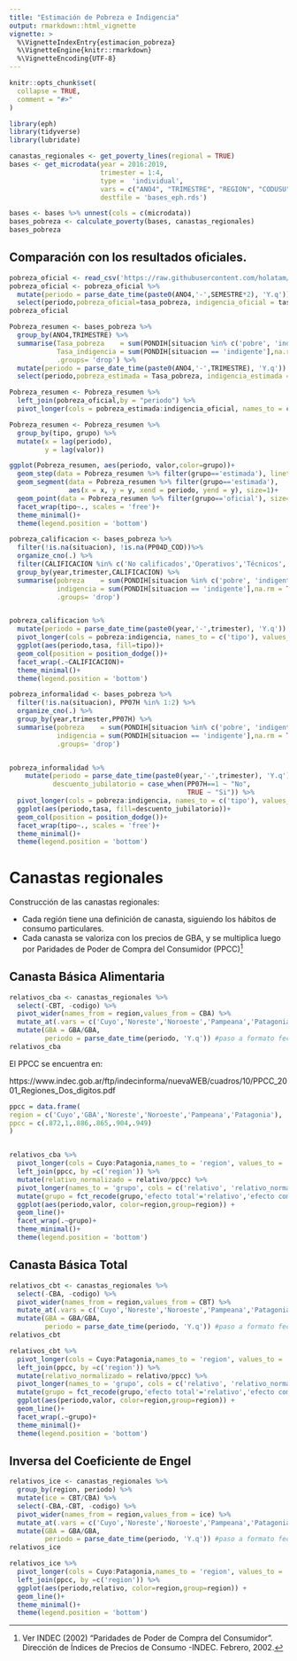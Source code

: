 ```yaml
---
title: "Estimación de Pobreza e Indigencia"
output: rmarkdown::html_vignette
vignette: >
  %\VignetteIndexEntry{estimacion_pobreza}
  %\VignetteEngine{knitr::rmarkdown}
  %\VignetteEncoding{UTF-8}
---
```


```r
knitr::opts_chunk$set(
  collapse = TRUE,
  comment = "#>"
)
```

```r
library(eph)
library(tidyverse)
library(lubridate)
```


```r
canastas_regionales <- get_poverty_lines(regional = TRUE)
bases <- get_microdata(year = 2016:2019, 
                       trimester = 1:4,
                       type =  'individual',
                       vars = c("ANO4", "TRIMESTRE", "REGION", "CODUSU", "NRO_HOGAR", "CH04", "CH06", "ITF", "PONDIH", "PP07H","PP04D_COD"),
                       destfile = 'bases_eph.rds')
```


```r
bases <- bases %>% unnest(cols = c(microdata))
bases_pobreza <- calculate_poverty(bases, canastas_regionales)
bases_pobreza
```


## Comparación con los resultados oficiales.

```r
pobreza_oficial <- read_csv('https://raw.githubusercontent.com/holatam/data/master/eph/canasta/pobreza_oficial.csv')
pobreza_oficial <- pobreza_oficial %>% 
  mutate(periodo = parse_date_time(paste0(ANO4,'-',SEMESTRE*2), 'Y.q')) %>% 
  select(periodo,pobreza_oficial=tasa_pobreza, indigencia_oficial = tasa_indigencia)
pobreza_oficial
```

```r
Pobreza_resumen <- bases_pobreza %>%
  group_by(ANO4,TRIMESTRE) %>%
  summarise(Tasa_pobreza    = sum(PONDIH[situacion %in% c('pobre', 'indigente')],na.rm = TRUE)/sum(PONDIH,na.rm = TRUE),
            Tasa_indigencia = sum(PONDIH[situacion == 'indigente'],na.rm = TRUE)/sum(PONDIH,na.rm = TRUE), 
            .groups= 'drop') %>% 
  mutate(periodo = parse_date_time(paste0(ANO4,'-',TRIMESTRE), 'Y.q')) %>% 
  select(periodo,pobreza_estimada = Tasa_pobreza, indigencia_estimada = Tasa_indigencia)

Pobreza_resumen <- Pobreza_resumen %>% 
  left_join(pobreza_oficial,by = "periodo") %>% 
  pivot_longer(cols = pobreza_estimada:indigencia_oficial, names_to = c('tipo','grupo'), values_to = 'valor', names_sep = '_',values_drop_na = TRUE)
```


```r
Pobreza_resumen <- Pobreza_resumen %>% 
  group_by(tipo, grupo) %>% 
  mutate(x = lag(periodo),
         y = lag(valor))

ggplot(Pobreza_resumen, aes(periodo, valor,color=grupo))+
  geom_step(data = Pobreza_resumen %>% filter(grupo=='estimada'), linetype='dashed')+
  geom_segment(data = Pobreza_resumen %>% filter(grupo=='estimada'),
               aes(x = x, y = y, xend = periodo, yend = y), size=1)+
  geom_point(data = Pobreza_resumen %>% filter(grupo=='oficial'), size= 3)+
  facet_wrap(tipo~., scales = 'free')+
  theme_minimal()+
  theme(legend.position = 'bottom')
```

```r
pobreza_calificacion <- bases_pobreza %>% 
  filter(!is.na(situacion), !is.na(PP04D_COD))%>% 
  organize_cno(.) %>% 
  filter(CALIFICACION %in% c('No calificados','Operativos','Técnicos','Profesionales')) %>% 
  group_by(year,trimester,CALIFICACION) %>% 
  summarise(pobreza    = sum(PONDIH[situacion %in% c('pobre', 'indigente')],na.rm = TRUE)/sum(PONDIH,na.rm = TRUE),
            indigencia = sum(PONDIH[situacion == 'indigente'],na.rm = TRUE)/sum(PONDIH,na.rm = TRUE), 
            .groups= 'drop')


pobreza_calificacion %>% 
  mutate(periodo = parse_date_time(paste0(year,'-',trimester), 'Y.q')) %>% 
  pivot_longer(cols = pobreza:indigencia, names_to = c('tipo'), values_to = 'tasa') %>% 
  ggplot(aes(periodo,tasa, fill=tipo))+
  geom_col(position = position_dodge())+
  facet_wrap(.~CALIFICACION)+
  theme_minimal()+
  theme(legend.position = 'bottom')
```

```r
pobreza_informalidad <- bases_pobreza %>% 
  filter(!is.na(situacion), PP07H %in% 1:2) %>% 
  organize_cno(.) %>% 
  group_by(year,trimester,PP07H) %>% 
  summarise(pobreza    = sum(PONDIH[situacion %in% c('pobre', 'indigente')],na.rm = TRUE)/sum(PONDIH,na.rm = TRUE),
            indigencia = sum(PONDIH[situacion == 'indigente'],na.rm = TRUE)/sum(PONDIH,na.rm = TRUE), 
            .groups= 'drop')


pobreza_informalidad %>% 
    mutate(periodo = parse_date_time(paste0(year,'-',trimester), 'Y.q'),
           descuento_jubilatorio = case_when(PP07H==1 ~ "No",
                                             TRUE ~ "Si")) %>% 
  pivot_longer(cols = pobreza:indigencia, names_to = c('tipo'), values_to = 'tasa') %>% 
  ggplot(aes(periodo,tasa, fill=descuento_jubilatorio))+
  geom_col(position = position_dodge())+
  facet_wrap(tipo~., scales = 'free')+
  theme_minimal()+
  theme(legend.position = 'bottom')

```



# Canastas regionales

Construcción de las canastas regionales:

- Cada región tiene una definición de canasta, siguiendo los hábitos de consumo particulares.
- Cada canasta se valoriza con los precios de GBA, y se multiplica luego por Paridades de Poder de Compra del Consumidor (PPCC)^[Ver INDEC (2002) “Paridades de Poder de Compra del Consumidor”. Dirección de Índices de Precios de Consumo -INDEC. Febrero, 2002.]

## Canasta Básica Alimentaria

```r
relativos_cba <- canastas_regionales %>% 
  select(-CBT, -codigo) %>% 
  pivot_wider(names_from = region,values_from = CBA) %>% 
  mutate_at(.vars = c('Cuyo','Noreste','Noroeste','Pampeana','Patagonia'), ~ .x/GBA) %>% 
  mutate(GBA = GBA/GBA,
         periodo = parse_date_time(periodo, 'Y.q')) #paso a formato fecha los trimestres
relativos_cba
```


El PPCC se encuentra en:

https://www.indec.gob.ar/ftp/indecinforma/nuevaWEB/cuadros/10/PPCC_2001_Regiones_Dos_digitos.pdf

```r
ppcc = data.frame(
region = c('Cuyo','GBA','Noreste','Noroeste','Pampeana','Patagonia'),
ppcc = c(.872,1,.886,.865,.904,.949)
)


relativos_cba %>% 
  pivot_longer(cols = Cuyo:Patagonia,names_to = 'region', values_to = 'relativo') %>% 
  left_join(ppcc, by =c('region')) %>% 
  mutate(relativo_normalizado = relativo/ppcc) %>%  
  pivot_longer(names_to = 'grupo', cols = c('relativo', 'relativo_normalizado','ppcc'),values_to = 'valor') %>%
  mutate(grupo = fct_recode(grupo,'efecto total'='relativo','efecto composición' ='relativo_normalizado')) %>% 
  ggplot(aes(periodo,valor, color=region,group=region)) +
  geom_line()+
  facet_wrap(.~grupo)+
  theme_minimal()+
  theme(legend.position = 'bottom')
```


## Canasta Básica Total

```r
relativos_cbt <- canastas_regionales %>% 
  select(-CBA, -codigo) %>% 
  pivot_wider(names_from = region,values_from = CBT) %>% 
  mutate_at(.vars = c('Cuyo','Noreste','Noroeste','Pampeana','Patagonia'), ~ .x/GBA) %>% 
  mutate(GBA = GBA/GBA,
         periodo = parse_date_time(periodo, 'Y.q')) #paso a formato fecha los trimestres
relativos_cbt
```

```r

relativos_cbt %>% 
  pivot_longer(cols = Cuyo:Patagonia,names_to = 'region', values_to = 'relativo') %>% 
  left_join(ppcc, by =c('region')) %>% 
  mutate(relativo_normalizado = relativo/ppcc) %>%  
  pivot_longer(names_to = 'grupo', cols = c('relativo', 'relativo_normalizado','ppcc'),values_to = 'valor') %>%
  mutate(grupo = fct_recode(grupo,'efecto total'='relativo','efecto composición' ='relativo_normalizado')) %>% 
  ggplot(aes(periodo,valor, color=region,group=region)) +
  geom_line()+
  facet_wrap(.~grupo)+
  theme_minimal()+
  theme(legend.position = 'bottom')
```




## Inversa del Coeficiente de Engel


```r
relativos_ice <- canastas_regionales %>% 
  group_by(region, periodo) %>% 
  mutate(ice = CBT/CBA) %>% 
  select(-CBA,-CBT, -codigo) %>% 
  pivot_wider(names_from = region,values_from = ice) %>% 
  mutate_at(.vars = c('Cuyo','Noreste','Noroeste','Pampeana','Patagonia'), ~ .x/GBA) %>% 
  mutate(GBA = GBA/GBA,
         periodo = parse_date_time(periodo, 'Y.q')) #paso a formato fecha los trimestres
relativos_ice
```

```r

relativos_ice %>% 
  pivot_longer(cols = Cuyo:Patagonia,names_to = 'region', values_to = 'relativo') %>% 
  left_join(ppcc, by =c('region')) %>% 
  ggplot(aes(periodo,relativo, color=region,group=region)) +
  geom_line()+
  theme_minimal()+
  theme(legend.position = 'bottom')
```
